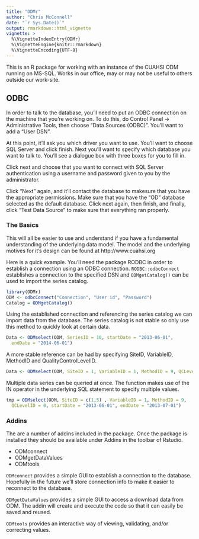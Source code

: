 ```yaml
---
title: "ODMr"
author: "Chris McConnell"
date: "`r Sys.Date()`"
output: rmarkdown::html_vignette
vignette: >
  %\VignetteIndexEntry{ODMr}
  %\VignetteEngine{knitr::rmarkdown}
  %\VignetteEncoding{UTF-8}
---
```


This is an R package for working with an instance of the CUAHSI ODM running on MS-SQL. Works in our office, may or may not be useful to others outside our work-site.

## ODBC

In order to talk to the database, you'll need to put an ODBC connection on the machine that you're working on. To do this, do Control Panel -> Administrative Tools, then choose "Data Sources (ODBC)". You'll want to add a "User DSN".

At this point, it'll ask you which driver you want to use. You'll want to choose SQL Server and click finish. Next you'll want to specify which database you want to talk to. You'll see a dialogue box with three boxes for you to fill in.

Click next and choose that you want to connect with SQL Server authentication using a username and password given to you by the administrator. 

Click "Next" again, and it'll contact the database to makesure that you have the appropriate permissions. Make sure that you have the “OD” database selected as the default database. Click next again, then finish, and finally, click "Test Data Source" to make sure that everything ran properly.

### The Basics
This will all be easier to use and understand if you have a fundamental understanding of the underlying data model. The model and the underlying motives for it's design can be found at http://www.cuahsi.org 

Here is a quick example. You'll need the package RODBC in order to establish a connection using an ODBC connection. `RODBC::odbcConnect` establishes a connection to the specified DSN and `ODMgetCatalog()` can be used to import the series catalog.

```R
library(ODMr)
ODM <- odbcConnect("Connection", "User id", "Password")
Catalog = ODMgetCatalog()
```

Using the established connection and referencing the series catalog we can import data from the database. The series catalog is not stable so only use this method to quickly look at certain data.

```R
Data <- ODMselect(ODM, SeriesID = 10, startDate = "2013-06-01",
  endDate = "2014-06-01")
```

A more stable reference can be had by specifying SiteID, VariableID, MethodID and QualityControlLevelID.

```R
Data <- ODMselect(ODM, SiteID = 1, VariableID = 1, MethodID = 9, QCLevelID = 0)
```

Multiple data series can be queried at once. The function makes use of the IN
operator in the underlying SQL statement to specify multiple values. 

```R
tmp = ODMselect(ODM, SiteID = c(1,5) , VariableID = 1, MethodID = 9,
  QCLevelID = 0, startDate = "2013-06-01", endDate = "2013-07-01")
```

### Addins

The are a number of addins included in the package. Once the package is installed they should be available under Addins in the toolbar of Rstudio.

- ODMconnect
- ODMgetDataValues
- ODMtools

`ODMconnect` provides a simple GUI to establish a connection to the database. Hopefully in the future we'll store connection info to make it easier to reconnect to the database.

`ODMgetDataValues` provides a simple GUI to access a download data from ODM. The addin will create and execute the code so that it can easily be saved and reused.

`ODMtools` provides an interactive way of viewing, validating, and/or correcting values.


